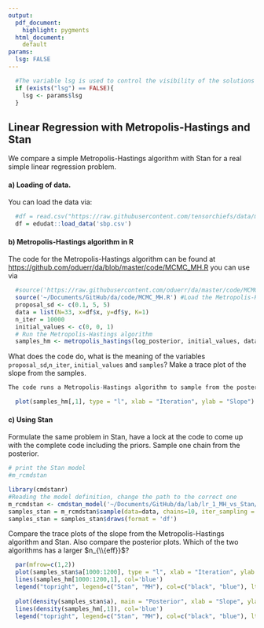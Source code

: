 ```yaml
---
output:
  pdf_document:
    highlight: pygments
  html_document: 
    default
params:
  lsg: FALSE
---
```


```r
  #The variable lsg is used to control the visibility of the solutions and needs to be set
  if (exists("lsg") == FALSE){ 
    lsg <- params$lsg
  }
```

## Linear Regression with Metropolis-Hastings and Stan

We compare a simple Metropolis-Hastings algorithm with Stan for a real simple linear regression problem.

#### a) Loading of data.

You can load the data via:

```r
  #df = read.csv("https://raw.githubusercontent.com/tensorchiefs/data/main/data/sbp.csv")
  df = edudat::load_data('sbp.csv')
```

#### b) Metropolis-Hastings algorithm in R

The code for the Metropolis-Hastings algorithm can be found at <https://github.com/oduerr/da/blob/master/code/MCMC_MH.R> you can use via

```r
  #source('https://raw.githubusercontent.com/oduerr/da/master/code/MCMC_MH.R') #Load the Metropolis-Hastings code
  source('~/Documents/GitHub/da/code/MCMC_MH.R') #Load the Metropolis-Hastings code
  proposal_sd <- c(0.1, 5, 5)
  data = list(N=33, x=df$x, y=df$y, K=1)
  n_iter = 10000
  initial_values <- c(0, 0, 1)
  # Run the Metropolis-Hastings algorithm
  samples_hm <- metropolis_hastings(log_posterior, initial_values, data, n_iter, proposal_sd)
```

What does the code do, what is the meaning of the variables `proposal_sd`,`n_iter`, `initial_values` and `samples`? Make a trace plot of the slope from the samples.

```R
The code runs a Metropolis-Hastings algorithm to sample from the posterior distribution of a linear regression model. The variables have the following meaning: `proposal_sd` is the standard deviation of the proposal distribution, `data` contains the data, `n_iter` is the number of iterations, `initial_values` are the initial values for the parameters and `samples` contains the samples from the posterior distribution.
```

```r
  plot(samples_hm[,1], type = "l", xlab = "Iteration", ylab = "Slope")
```

#### c) Using Stan

Formulate the same problem in Stan, have a lock at the code to come up with the complete code including the priors. Sample one chain from the posterior.

```r
# print the Stan model
#m_rcmdstan
```

```r
library(cmdstanr)
#Reading the model definition, change the path to the correct one 
m_rcmdstan <- cmdstan_model('~/Documents/GitHub/da/lab/lr_1_MH_vs_Stan/linear_regression.stan')
samples_stan = m_rcmdstan$sample(data=data, chains=10, iter_sampling = 10000)
samples_stan = samples_stan$draws(format = 'df')
```

Compare the trace plots of the slope from the Metropolis-Hastings algorithm and Stan. Also compare the posterior plots. Which of the two algorithms has a larger $n_{\\{eff}}$?

```r
  par(mfrow=c(1,2))
  plot(samples_stan$a[1000:1200], type = "l", xlab = "Iteration", ylab = "Slope") 
  lines(samples_hm[1000:1200,1], col='blue')
  legend("topright", legend=c("Stan", "MH"), col=c("black", "blue"), lty=1)
  
  plot(density(samples_stan$a), main = "Posterior", xlab = "Slope", ylab = "Density")
  lines(density(samples_hm[,1]), col='blue')
  legend("topright", legend=c("Stan", "MH"), col=c("black", "blue"), lty=1)
  
```
